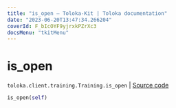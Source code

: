 ```yaml
---
title: "is_open — Toloka-Kit | Toloka documentation"
date: "2023-06-20T13:47:34.266204"
coverId: F_bIcOYF9yjrxkPZrXc3
docsMenu: "tkitMenu"
---
```


# is_open

`toloka.client.training.Training.is_open` | [Source code](https://github.com/Toloka/toloka-kit/blob/v1.2.0/src/client/training.py#L117)

```python
is_open(self)
```